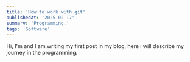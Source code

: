 ```yaml
---
title: 'How to work with git'
publishedAt: '2025-02-17'
summary: 'Programming.'
tags: 'Software'
---
```


Hi, I'm and I am writing my first post in my blog, here i will describe my journey in the programming.
